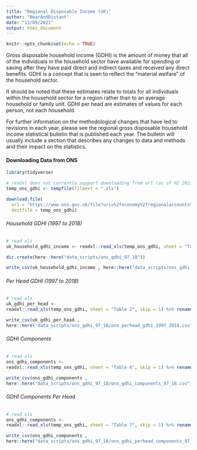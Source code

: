 ```yaml
---
title: "Regional Disposable Income (UK)"
author: "NearAndDistant"
date: "13/09/2021"
output: html_document
---
```


```r
knitr::opts_chunk$set(echo = TRUE)
```

Gross disposable household income (GDHI) is the amount of money that all of the individuals in the household sector have available for spending or saving after they have paid direct and indirect taxes and received any direct benefits. GDHI is a concept that is seen to reflect the “material welfare” of the household sector.

It should be noted that these estimates relate to totals for all individuals within the household sector for a region rather than to an average household or family unit. GDHI per head are estimates of values for each person, not each household.

For further information on the methodological changes that have led to revisions in each year, please see the regional gross disposable household income statistical bulletin that is published each year. The bulletin will usually include a section that describes any changes to data and methods and their impact on the statistics. 

#### Downloading Data from ONS

```r
library(tidyverse)

# readxl does not currently support downloading from url (as of H2 2021) therefore downloading using temp
temp_ons_gdhi <- tempfile(fileext = ".xls")

download.file(
  url = "https://www.ons.gov.uk/file?uri=%2feconomy%2fregionalaccounts%2fgrossdisposablehouseholdincome%2fdatasets%2fregionalgrossdisposablehouseholdincomegdhi%2f1997to2018/regionalgrossdisposablehouseholdincomeallnutslevelregions.xls",
  destfile = temp_ons_gdhi)

```

###### Household GDHI (1997 to 2018)
```r

# read xls
uk_household_gdhi_income <- readxl::read_xls(temp_ons_gdhi, sheet = "Table 1", skip = 1) %>% rename(`2018` = `20182`)

dir.create(here::here("data_scripts/ons_gdhi_97_18"))

write_csv(uk_household_gdhi_income , here::here("data_scripts/ons_gdhi_97_18/ons_household_gdhi_1997_to_2018.csv"))

```

###### Per Head GDHI (1997 to 2018)
```r

# read xls
uk_gdhi_per_head <-
readxl::read_xls(temp_ons_gdhi, sheet = "Table 2", skip = 1) %>% rename(`2018` = `20181`)

write_csv(uk_gdhi_per_head , 
here::here("data_scripts/ons_gdhi_97_18/ons_perhead_gdhi_1997_2018.csv"))

```

###### GDHI Components
```r

# read xls
ons_gdhi_components <-
readxl::read_xls(temp_ons_gdhi, sheet = "Table 6", skip = 1) %>% rename(`2018` = `20182`)

write_csv(ons_gdhi_components , 
here::here("data_scripts/ons_gdhi_97_18/ons_gdhi_components_97_18.csv"))

```

###### GDHI Components Per Head
```r

# read xls
ons_gdhi_components <-
readxl::read_xls(temp_ons_gdhi, sheet = "Table 7", skip = 1) %>% rename(`2018` = `20181`)

write_csv(ons_gdhi_components , 
here::here("data_scripts/ons_gdhi_97_18/ons_gdhi_perhead_components_97_18.csv"))

```